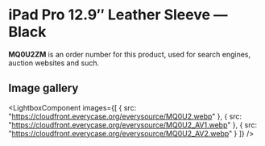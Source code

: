 
# iPad Pro 12.9″ Leather Sleeve — Black

<Callout type='info' emoji='👉🏻'>**MQ0U2ZM** is an order number for this product, used for search engines, auction websites and such.</Callout>

## Image gallery

<LightboxComponent
    images={[
      {
        src: "https://cloudfront.everycase.org/everysource/MQ0U2.webp"
      },
      {
        src: "https://cloudfront.everycase.org/everysource/MQ0U2_AV1.webp"
      },
      {
        src: "https://cloudfront.everycase.org/everysource/MQ0U2_AV2.webp"
      }
    ]}
  />
